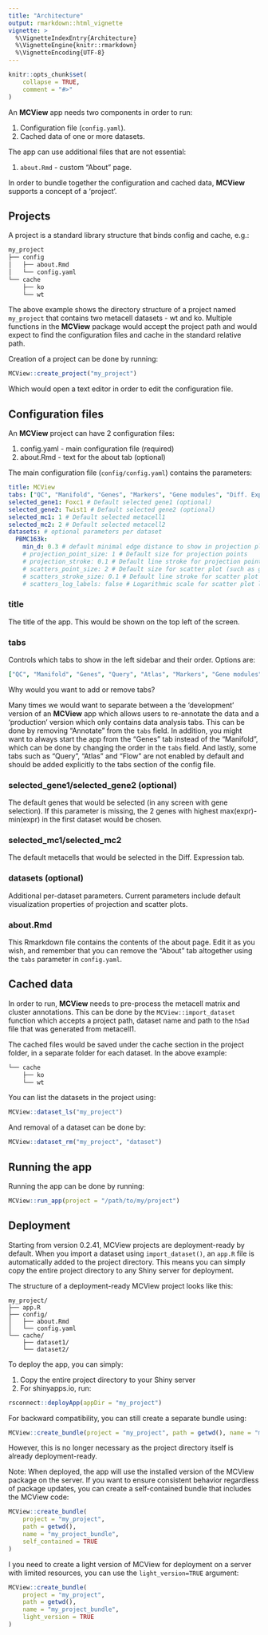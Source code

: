 ```yaml
---
title: "Architecture"
output: rmarkdown::html_vignette
vignette: >
  %\VignetteIndexEntry{Architecture}
  %\VignetteEngine{knitr::rmarkdown}
  %\VignetteEncoding{UTF-8}
---
```


```r
knitr::opts_chunk$set(
    collapse = TRUE,
    comment = "#>"
)
```

An __MCView__ app needs two components in order to run: 

1. Configuration file (`config.yaml`).
2. Cached data of one or more datasets. 

The app can use additional files that are not essential:

1. `about.Rmd` - custom "About" page. 

In order to bundle together the configuration and cached data, __MCView__ supports a concept of a 'project'.

## Projects

A project is a standard library structure that binds config and cache, e.g.: 

```md
my_project
├── config
│   ├── about.Rmd
│   └── config.yaml
└── cache
    ├── ko
    └── wt
```

The above example shows the directory structure of a project named `my_project` that contains two metacell datasets - wt and ko. Multiple functions in the __MCView__ package would accept the project path and would expect to find the configuration files and cache in the standard relative path. 

Creation of a project can be done by running: 

```r
MCView::create_project("my_project")
```

Which would open a text editor in order to edit the configuration file. 

## Configuration files

An __MCView__ project can have 2 configuration files: 

1. config.yaml - main configuration file (required)
2. about.Rmd - text for the about tab (optional)

The main configuration file (`config/config.yaml`) contains the parameters:

```yaml
title: MCView
tabs: ["QC", "Manifold", "Genes", "Markers", "Gene modules", "Diff. Expression", "Cell types", "Annotate", "About"] # which tabs to show
selected_gene1: Foxc1 # Default selected gene1 (optional)
selected_gene2: Twist1 # Default selected gene2 (optional)
selected_mc1: 1 # Default selected metacell1 
selected_mc2: 2 # Default selected metacell2
datasets: # optional parameters per dataset
  PBMC163k:
    min_d: 0.3 # default minimal edge distance to show in projection plots
    # projection_point_size: 1 # Default size for projection points
    # projection_stroke: 0.1 # Default line stroke for projection points
    # scatters_point_size: 2 # Default size for scatter plot (such as gene gene plots)
    # scatters_stroke_size: 0.1 # Default line stroke for scatter plot (such as gene gene plots)
    # scatters_log_labels: false # Logarithmic scale for scatter plot labels
```

### title

The title of the app. This would be shown on the top left of the screen. 

### tabs

Controls which tabs to show in the left sidebar and their order. Options are: 

```yaml
["QC", "Manifold", "Genes", "Query", "Atlas", "Markers", "Gene modules", "Projected-fold", "Diff. Expression", "Cell types", "Flow", "Annotate", "About"]
```

Why would you want to add or remove tabs? 

Many times we would want to separate between a the 'development' version of an __MCView__ app which allows users to re-annotate the data and a 'production' version which only contains data analysis tabs. This can be done by removing "Annotate" from the `tabs` field. In addition, you might want to always start the app from the "Genes" tab instead of the "Manifold", which can be done by changing the order in the `tabs` field. And lastly, some tabs such as "Query", "Atlas" and "Flow" are not enabled by default and should be added explicitly to the tabs section of the config file.

### selected_gene1/selected_gene2 (optional)

The default genes that would be selected (in any screen with gene selection). If this parameter is missing, the 2 genes with highest max(expr)-min(expr) in the first dataset would be chosen. 

### selected_mc1/selected_mc2

The default metacells that would be selected in the Diff. Expression tab. 

### datasets (optional)

Additional per-dataset parameters. Current parameters include default visualization properties of projection and scatter plots. 

### about.Rmd

This Rmarkdown file contains the contents of the about page. Edit it as you wish, and remember that you can remove the "About" tab altogether using the `tabs` parameter in `config.yaml`. 

## Cached data

In order to run, __MCView__ needs to pre-process the metacell matrix and cluster annotations. This can be done by the `MCView::import_dataset` function which accepts a project path, dataset name and path to the `h5ad` file that was generated from metacell1. 

The cached files would be saved under the cache section in the project folder, in a separate folder for each dataset. In the above example: 

```md
└── cache
    ├── ko
    └── wt
```

You can list the datasets in the project using: 

```r
MCView::dataset_ls("my_project")
```

And removal of a dataset can be done by: 

```r
MCView::dataset_rm("my_project", "dataset")
```

## Running the app

Running the app can be done by running: 

```r
MCView::run_app(project = "/path/to/my/project")
```


## Deployment

Starting from version 0.2.41, MCView projects are deployment-ready by default. When you import a dataset using `import_dataset()`, an `app.R` file is automatically added to the project directory. This means you can simply copy the entire project directory to any Shiny server for deployment.

The structure of a deployment-ready MCView project looks like this:

```
my_project/
├── app.R
├── config/
│   ├── about.Rmd
│   └── config.yaml
└── cache/
    ├── dataset1/
    └── dataset2/
```

To deploy the app, you can simply:

1. Copy the entire project directory to your Shiny server
2. For shinyapps.io, run:

```r
rsconnect::deployApp(appDir = "my_project")
```

For backward compatibility, you can still create a separate bundle using:

```r
MCView::create_bundle(project = "my_project", path = getwd(), name = "my_project_bundle")
```

However, this is no longer necessary as the project directory itself is already deployment-ready.

Note: When deployed, the app will use the installed version of the MCView package on the server. If you want to ensure consistent behavior regardless of package updates, you can create a self-contained bundle that includes the MCView code:

```r
MCView::create_bundle(
    project = "my_project",
    path = getwd(),
    name = "my_project_bundle",
    self_contained = TRUE
)
```

I you need to create a light version of MCView for deployment on a server with limited resources, you can use the `light_version=TRUE` argument:

```r
MCView::create_bundle(
    project = "my_project",
    path = getwd(),
    name = "my_project_bundle",
    light_version = TRUE
)
```
